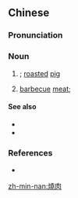 ==Chinese==
{{zh-forms|s=烧肉}}

===Pronunciation===
{{zh-pron
|m=shāoròu
|c=siu1 juk6
|mn=sio-bah
|cat=n
}}

===Noun===
{{zh-noun}}

# {{w|siu yuk}}; [[roasted]] [[pig]] {{gloss|a common [[siu mei]] dish}}
# [[barbecue]] [[meat]]; {{w|yakiniku}}

====See also====
* {{zh-l|燒豬}}
* {{zh-l|燒腩}}

===References===
* {{thcwd|11820}}

{{zh-cat|Foods}}

[[zh-min-nan:燒肉]]